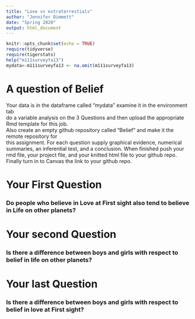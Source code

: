 ```yaml
---
title: "Love vs extraterrestials"
author: "Jennifer Dimmett"
date: "Spring 2020"
output: html_document
---
```


```r
knitr::opts_chunk$set(echo = TRUE)
require(tidyverse)
require(tigerstats)
help("m111surveyfa13")
mydata<-m111surveyfa13 <- na.omit(m111surveyfa13)
```

# A question of Belief

Your data is in the dataframe called "mydata" examine it in the environment tab  
do a variable analysis on the 3 Questions and then upload the appropriate Rmd template for this job.   
Also create an empty github repository called "Belief" and make it the remote repository for  
this assignment.  For each question supply graphical evidence, numerical summaries, an inferential test, and a conclusion.  When finished push your rmd file, your project file, and your knitted html file to your github repo.  Finally turn in to Canvas the link to your github repo.




# Your First Question  

### Do people who believe in Love at First sight also tend to believe in Life on other planets?

  
  
    
# Your second Question  

### Is there a difference between boys and girls with respect to belief in life on other planets?
  
 
 
# Your last Question   

### Is there a difference between boys and girls with respect to belief in love at First sight?